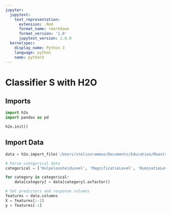 ```yaml
---
jupyter:
  jupytext:
    text_representation:
      extension: .Rmd
      format_name: rmarkdown
      format_version: '1.0'
      jupytext_version: 1.0.0
  kernelspec:
    display_name: Python 3
    language: python
    name: python3
---
```


# Classifier S with H2O

## Imports

```python
import h2o
import pandas as pd
```

```python
h2o.init()
```

## Import Data

```python
data = h2o.import_file('/Users/steliosrammos/Documents/Education/Maastricht/DKE-Year3/BachelorThesis/bachelor_thesis/data/processed/data_classifier_s.csv')
```

```python
# Parse categorical data
categorical = ['HulpeloosheidLevel', 'MagnificatieLevel', 'RuminatieLevel', 'TotaalLevel', 'educationLevel', 'got_go']

for category in categorical:
    data[category] = data[category].asfactor()
```

```python
# Set predictors and response columns
features = data.columns
X = features[:-1]
y = features[-1]
```

```python

```
